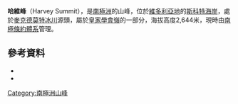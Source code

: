 {{coord|78|18|52|S|162|18|9|E|source:GNIS|display=title}}

'''哈維峰'''（Harvey Summit），是[[南極洲|南極洲]]的山峰，位於[[維多利亞地|維多利亞地]]的[[斯科特海岸|斯科特海岸]]，處於[[麥克德莫特冰川|麥克德莫特冰川]]源頭，屬於[[皇家學會嶺|皇家學會嶺]]的一部分，海拔高度2,644米，現時由[[南極條約體系|南極條約體系]]管理。

==參考資料==
*{{cite gnis | type = antarid | id = 17227| name = Harvey Summit | accessdate = 2012-05-29}}
*{{usgs-gazetteer|id=17227}}

{{DEFAULTSORT:Harvey Summit}}
[[Category:南極洲山峰|Category:南極洲山峰]]


{{ScottCoast-geo-stub}}